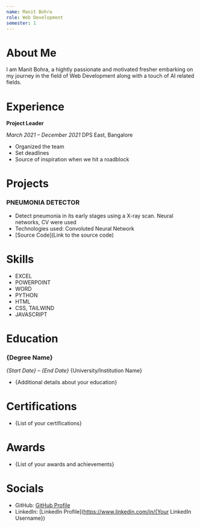```yaml
---
name: Manit Bohra
role: Web Development
semester: 1
---
```


# About Me

I am Manit Bohra, a hightly passionate and motivated fresher embarking on my journey in the field of Web Development along with a touch of AI related fields.

# Experience

**Project Leader**

_March 2021 – December 2021_
DPS East, Bangalore

- Organized the team
- Set deadlines
- Source of inspiration when we hit a roadblock

# Projects

### **PNEUMONIA DETECTOR**

- Detect pneumonia in its early stages using a X-ray scan. Neural networks, CV were used
- Technologies used: Convoluted Neural Network
- [Source Code](Link to the source code)

# Skills

- EXCEL
- POWERPOINT
- WORD
- PYTHON
- HTML
- CSS, TAILWIND
- JAVASCRIPT

# Education

### {Degree Name}

_{Start Date} – {End Date}_
{University/Institution Name}

- {Additional details about your education}

# Certifications

- {List of your certifications}

# Awards

- {List of your awards and achievements}

# Socials

- GitHub: [GitHub Profile](https://github.com/Alex-Hunterz)
- LinkedIn: [LinkedIn Profile](https://www.linkedin.com/in/{Your LinkedIn Username})
